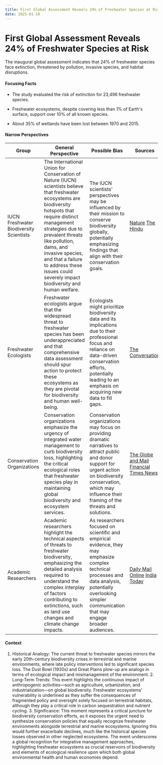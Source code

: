 ```yaml
---
title: First Global Assessment Reveals 24% of Freshwater Species at Risk
date: 2025-01-10
---
```


# First Global Assessment Reveals 24% of Freshwater Species at Risk

The inaugural global assessment indicates that 24% of freshwater species face extinction, threatened by pollution, invasive species, and habitat disruptions.

#### Focusing Facts

- The study evaluated the risk of extinction for 23,496 freshwater species.

- Freshwater ecosystems, despite covering less than 1% of Earth's surface, support over 10% of all known species.

- About 35% of wetlands have been lost between 1970 and 2015.


#### Narrow Perspectives

| Group | General Perspective | Possible Bias | Sources |
|--------|-------------------|---------------|----------|
| IUCN Freshwater Biodiversity Scientists | The International Union for Conservation of Nature (IUCN) scientists believe that freshwater ecosystems are biodiversity hotspots that require distinct management strategies due to prevalent threats like pollution, dams, and invasive species, and that a failure to address these issues could severely impact biodiversity and human welfare. | The IUCN scientists' perspectives may be influenced by their mission to conserve biodiversity globally, potentially emphasizing findings that align with their conservation goals. | [Nature](https://www.nature.com/articles/s41586-024-08375-z) [The Hindu](https://www.thehindu.com/news/national/kerala/first-ever-multi-taxon-global-freshwater-fauna-assessment-identifies-western-ghats-as-a-hotspot-of-threatened-species/article69076585.ece) |
| Freshwater Ecologists | Freshwater ecologists argue that the widespread threat to freshwater species has been underappreciated and that comprehensive data assessment should spur action to protect these ecosystems as they are pivotal for biodiversity and human well-being. | Ecologists might prioritize biodiversity data and its implications due to their professional focus and reliance on data-driven conservation efforts, potentially leading to an emphasis on acquiring new data to fill gaps. | [The Conversation](http://theconversation.com/a-quarter-of-freshwater-animals-threatened-with-extinction-finds-major-new-study-246848) |
| Conservation Organizations | Conservation organizations emphasize the urgency of integrated water management to curb biodiversity loss, highlighting the critical ecological roles that freshwater species play in maintaining global biodiversity and ecosystem services. | Conservation organizations may focus on providing dramatic narratives to attract public and donor support for urgent action on biodiversity conservation, which may influence their framing of the threats and solutions. | [The Globe and Mail](https://www.theglobeandmail.com/world/article-a-quarter-of-freshwater-animals-are-threatened-with-extinction-new/) [Financial Times News](https://www.ft.com/content/2de7e5de-b677-441f-b91c-97014e940684) |
| Academic Researchers | Academic researchers highlight the technical aspects of threats to freshwater biodiversity, emphasizing the detailed analysis required to understand the complex interplay of factors contributing to extinctions, such as land use changes and climate change impacts. | As researchers focused on scientific and empirical evidence, they may emphasize complex technical processes and data analysis, potentially overlooking simpler communication that may engage broader audiences. | [Daily Mail Online](https://www.dailymail.co.uk/sciencetech/article-14265109/Nearly-one-four-freshwater-fish-species-crustaceans-dragonflies-high-risk-extinction-scientists-warn.html) [India Today](https://www.indiatoday.in/science/story/worlds-freshwater-species-facing-extinction-25-under-extreme-threat-2662032-2025-01-09) |

#### Context

1. Historical Analogy: The current threat to freshwater species mirrors the early 20th-century biodiversity crises in terrestrial and marine environments, where late policy interventions led to significant species loss. The Dust Bowl (1930s) and Great Plains plow-up are analogs in terms of ecological impact and mismanagement of the environment. 2. Long-Term Trends: This event highlights the continuous impact of anthropogenic activities—such as agriculture, urbanization, and industrialization—on global biodiversity. Freshwater ecosystems' vulnerability is underlined as they suffer the consequences of fragmented policy and oversight solely focused on terrestrial habitats, although they play a critical role in carbon sequestration and nutrient cycling. 3. Significance: This moment represents a critical juncture for biodiversity conservation efforts, as it exposes the urgent need to synthesize conservation policies that equally recognize freshwater environments alongside terrestrial and marine ecosystems. Ignoring this would further exacerbate declines, much like the historical species losses observed in other neglected ecosystems. The event underscores a global recognition for integrative management approaches, highlighting freshwater ecosystems as crucial reservoirs of biodiversity and elements of ecological resilience upon which both global environmental health and human economies depend.

